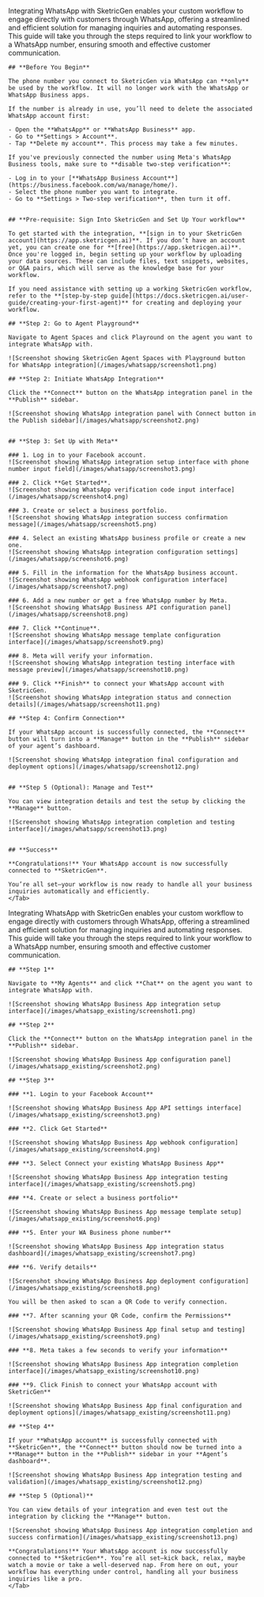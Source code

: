 <Tabs>
  <Tab title="Add New Number">
    Integrating WhatsApp with SketricGen enables your custom workflow to engage directly with customers through WhatsApp, offering a streamlined and efficient solution for managing inquiries and automating responses. This guide will take you through the steps required to link your workflow to a WhatsApp number, ensuring smooth and effective customer communication.

    ## **Before You Begin**

    The phone number you connect to SketricGen via WhatsApp can **only** be used by the workflow. It will no longer work with the WhatsApp or WhatsApp Business apps.

    If the number is already in use, you’ll need to delete the associated WhatsApp account first:

    - Open the **WhatsApp** or **WhatsApp Business** app.
    - Go to **Settings > Account**.
    - Tap **Delete my account**. This process may take a few minutes.

    If you've previously connected the number using Meta's WhatsApp Business tools, make sure to **disable two-step verification**:

    - Log in to your [**WhatsApp Business Account**](https://business.facebook.com/wa/manage/home/).
    - Select the phone number you want to integrate.
    - Go to **Settings > Two-step verification**, then turn it off.


    ## **Pre-requisite: Sign Into SketricGen and Set Up Your workflow**

    To get started with the integration, **[sign in to your SketricGen account](https://app.sketricgen.ai)**. If you don’t have an account yet, you can create one for **[free](https://app.sketricgen.ai)**. Once you're logged in, begin setting up your workflow by uploading your data sources. These can include files, text snippets, websites, or Q&A pairs, which will serve as the knowledge base for your workflow.

    If you need assistance with setting up a working SketricGen workflow, refer to the **[step-by-step guide](https://docs.sketricgen.ai/user-guide/creating-your-first-agent)** for creating and deploying your workflow.

    ## **Step 2: Go to Agent Playground**

    Navigate to Agent Spaces and click Playround on the agent you want to integrate WhatsApp with. 
    
    ![Screenshot showing SketricGen Agent Spaces with Playground button for WhatsApp integration](/images/whatsapp/screenshot1.png)

    ## **Step 2: Initiate WhatsApp Integration**

    Click the **Connect** button on the WhatsApp integration panel in the **Publish** sidebar.

    ![Screenshot showing WhatsApp integration panel with Connect button in the Publish sidebar](/images/whatsapp/screenshot2.png)


    ## **Step 3: Set Up with Meta**

    ### 1. Log in to your Facebook account.  
    ![Screenshot showing WhatsApp integration setup interface with phone number input field](/images/whatsapp/screenshot3.png)

    ### 2. Click **Get Started**.  
    ![Screenshot showing WhatsApp verification code input interface](/images/whatsapp/screenshot4.png)

    ### 3. Create or select a business portfolio.  
    ![Screenshot showing WhatsApp integration success confirmation message](/images/whatsapp/screenshot5.png)

    ### 4. Select an existing WhatsApp business profile or create a new one.  
    ![Screenshot showing WhatsApp integration configuration settings](/images/whatsapp/screenshot6.png)

    ### 5. Fill in the information for the WhatsApp business account.  
    ![Screenshot showing WhatsApp webhook configuration interface](/images/whatsapp/screenshot7.png)

    ### 6. Add a new number or get a free WhatsApp number by Meta.  
    ![Screenshot showing WhatsApp Business API configuration panel](/images/whatsapp/screenshot8.png)

    ### 7. Click **Continue**.  
    ![Screenshot showing WhatsApp message template configuration interface](/images/whatsapp/screenshot9.png)

    ### 8. Meta will verify your information.  
    ![Screenshot showing WhatsApp integration testing interface with message preview](/images/whatsapp/screenshot10.png)

    ### 9. Click **Finish** to connect your WhatsApp account with SketricGen.  
    ![Screenshot showing WhatsApp integration status and connection details](/images/whatsapp/screenshot11.png)

    ## **Step 4: Confirm Connection**

    If your WhatsApp account is successfully connected, the **Connect** button will turn into a **Manage** button in the **Publish** sidebar of your agent’s dashboard.

    ![Screenshot showing WhatsApp integration final configuration and deployment options](/images/whatsapp/screenshot12.png)


    ## **Step 5 (Optional): Manage and Test**

    You can view integration details and test the setup by clicking the **Manage** button.

    ![Screenshot showing WhatsApp integration completion and testing interface](/images/whatsapp/screenshot13.png)


    ## **Success**

    **Congratulations!** Your WhatsApp account is now successfully connected to **SketricGen**.

    You’re all set—your workflow is now ready to handle all your business inquiries automatically and efficiently.
    </Tab>

  <Tab title="WhatsApp Existing Business App User">
    Integrating WhatsApp with SketricGen enables your custom workflow to engage directly with customers through WhatsApp, offering a streamlined and efficient solution for managing inquiries and automating responses. This guide will take you through the steps required to link your workflow to a WhatsApp number, ensuring smooth and effective customer communication.

    ## **Step 1**

    Navigate to **My Agents** and click **Chat** on the agent you want to integrate WhatsApp with.

    ![Screenshot showing WhatsApp Business App integration setup interface](/images/whatsapp_existing/screenshot1.png)

    ## **Step 2**

    Click the **Connect** button on the WhatsApp integration panel in the **Publish** sidebar.

    ![Screenshot showing WhatsApp Business App configuration panel](/images/whatsapp_existing/screenshot2.png)

    ## **Step 3**

    ### **1. Login to your Facebook Account**

    ![Screenshot showing WhatsApp Business App API settings interface](/images/whatsapp_existing/screenshot3.png)

    ### **2. Click Get Started**

    ![Screenshot showing WhatsApp Business App webhook configuration](/images/whatsapp_existing/screenshot4.png)

    ### **3. Select Connect your existing WhatsApp Business App**

    ![Screenshot showing WhatsApp Business App integration testing interface](/images/whatsapp_existing/screenshot5.png)

    ### **4. Create or select a business portfolio**

    ![Screenshot showing WhatsApp Business App message template setup](/images/whatsapp_existing/screenshot6.png)

    ### **5. Enter your WA Business phone number**

    ![Screenshot showing WhatsApp Business App integration status dashboard](/images/whatsapp_existing/screenshot7.png)

    ### **6. Verify details**

    ![Screenshot showing WhatsApp Business App deployment configuration](/images/whatsapp_existing/screenshot8.png)

    You will be then asked to scan a QR Code to verify connection.

    ### **7. After scanning your QR Code, confirm the Permissions**

    ![Screenshot showing WhatsApp Business App final setup and testing](/images/whatsapp_existing/screenshot9.png)

    ### **8. Meta takes a few seconds to verify your information**

    ![Screenshot showing WhatsApp Business App integration completion interface](/images/whatsapp_existing/screenshot10.png)

    ### **9. Click Finish to connect your WhatsApp account with SketricGen**

    ![Screenshot showing WhatsApp Business App final configuration and deployment options](/images/whatsapp_existing/screenshot11.png)

    ## **Step 4**

    If your **WhatsApp account** is successfully connected with **SketricGen**, the **Connect** button should now be turned into a **Manage** button in the **Publish** sidebar in your **Agent’s dashboard**.

    ![Screenshot showing WhatsApp Business App integration testing and validation](/images/whatsapp_existing/screenshot12.png)

    ## **Step 5 (Optional)**

    You can view details of your integration and even test out the integration by clicking the **Manage** button.

    ![Screenshot showing WhatsApp Business App integration completion and success confirmation](/images/whatsapp_existing/screenshot13.png)

    **Congratulations!** Your WhatsApp account is now successfully connected to **SketricGen**. You’re all set—kick back, relax, maybe watch a movie or take a well-deserved nap. From here on out, your workflow has everything under control, handling all your business inquiries like a pro.
    </Tab>
</Tabs>
